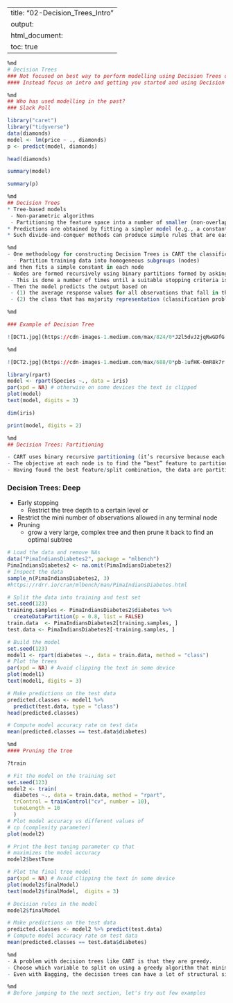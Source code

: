 
---
title: "02-Decision_Trees_Intro"
output:
  html_document:
    toc: true
---


```r
%md
# Decision Trees
### Not focused on best way to perform modelling using Decision Trees or Random Forest
#### Instead focus on intro and getting you started and using Decision Trees & Random Forest
```


```r
%md
## Who has used modelling in the past?
### Slack Poll
```


```r
library("caret")
library("tidyverse")
data(diamonds)
model <- lm(price ~ ., diamonds)
p <- predict(model, diamonds)
```


```r
head(diamonds)
```


```r
summary(model)
```


```r
summary(p)
```


```r
%md
## Decision Trees
* Tree-based models 
 - Non-parametric algorithms 
 - Partitioning the feature space into a number of smaller (non-overlapping) regions with similar response values using a set of splitting rules. 
* Predictions are obtained by fitting a simpler model (e.g., a constant like the average response value) in each region. 
* Such divide-and-conquer methods can produce simple rules that are easy to interpret and visualize with tree diagrams. 

```


```r
%md
- One methodology for constructing Decision Trees is CART the classification and regression tree (CART) algorithm
  - Partition training data into homogeneous subgroups (nodes)
and then fits a simple constant in each node
- Nodes are formed recursively using binary partitions formed by asking simple yes-or-no questions about each feature (e.g., is age < 18?). 
 - This is done a number of times until a suitable stopping criteria is satisfied (e.g., a maximum depth of the tree is reached). 
- Then the model predicts the output based on 
 - (1) the average response values for all observations that fall in that subgroup (regression problem), or 
 - (2) the class that has majority representation (classification problem). 

```


```r
%md

### Example of Decision Tree

![DCT1.jpg](https://cdn-images-1.medium.com/max/824/0*J2l5dvJ2jqRwGDfG.png)


```


```r
%md

![DCT2.jpg](https://cdn-images-1.medium.com/max/688/0*pb-1ufHK-OmR8k7r.png)
```


```r
library(rpart)
model <- rpart(Species ~., data = iris)
par(xpd = NA) # otherwise on some devices the text is clipped
plot(model)
text(model, digits = 3)
```


```r
dim(iris)
```


```r
print(model, digits = 2)
```


```r
%md
## Decision Trees: Partitioning

- CART uses binary recursive partitioning (it’s recursive because each split or rule depends on the splits above it). 
- The objective at each node is to find the “best” feature to partition the remaining data into one of two regions (R1 and R2) such that the overall error between the actual response (yi) and the predicted constant (ci) is minimized.
- Having found the best feature/split combination, the data are partitioned into two regions and the splitting process is repeated on each of the two regions (hence the name binary recursive partitioning). 

```


### Decision Trees: Deep
- Early stopping
  - Restrict the tree depth to a certain level or 
 - Restrict the mini number of observations allowed in any terminal node
- Pruning
  - grow a very large, complex tree and then prune it back to find an optimal subtree

```r
# Load the data and remove NAs
data("PimaIndiansDiabetes2", package = "mlbench")
PimaIndiansDiabetes2 <- na.omit(PimaIndiansDiabetes2)
# Inspect the data
sample_n(PimaIndiansDiabetes2, 3)
#https://rdrr.io/cran/mlbench/man/PimaIndiansDiabetes.html
```


```r
# Split the data into training and test set
set.seed(123)
training.samples <- PimaIndiansDiabetes2$diabetes %>% 
  createDataPartition(p = 0.8, list = FALSE)
train.data  <- PimaIndiansDiabetes2[training.samples, ]
test.data <- PimaIndiansDiabetes2[-training.samples, ]
```


```r
# Build the model
set.seed(123)
model1 <- rpart(diabetes ~., data = train.data, method = "class")
# Plot the trees
par(xpd = NA) # Avoid clipping the text in some device
plot(model1)
text(model1, digits = 3)
```


```r
# Make predictions on the test data
predicted.classes <- model1 %>% 
  predict(test.data, type = "class")
head(predicted.classes)
```


```r
# Compute model accuracy rate on test data
mean(predicted.classes == test.data$diabetes)
```


```r
%md
#### Pruning the tree
```


```r
?train
```


```r
# Fit the model on the training set
set.seed(123)
model2 <- train(
  diabetes ~., data = train.data, method = "rpart",
  trControl = trainControl("cv", number = 10),
  tuneLength = 10
  )
# Plot model accuracy vs different values of
# cp (complexity parameter)
plot(model2)
```


```r
# Print the best tuning parameter cp that
# maximizes the model accuracy
model2$bestTune
```


```r
# Plot the final tree model
par(xpd = NA) # Avoid clipping the text in some device
plot(model2$finalModel)
text(model2$finalModel,  digits = 3)
```


```r
# Decision rules in the model
model2$finalModel
```


```r
# Make predictions on the test data
predicted.classes <- model2 %>% predict(test.data)
# Compute model accuracy rate on test data
mean(predicted.classes == test.data$diabetes)
```


```r
%md
- A problem with decision trees like CART is that they are greedy. 
- Choose which variable to split on using a greedy algorithm that minimizes error. 
- Even with Bagging, the decision trees can have a lot of structural similarities and in turn have high correlation in their predictions.
```


```r
%md
# Before jumping to the next section, let's try out few examples
```

